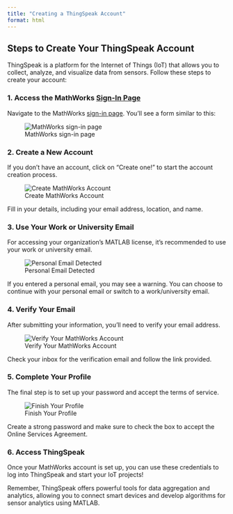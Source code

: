 ```yaml
---
title: "Creating a ThingSpeak Account"
format: html
---
```


## Steps to Create Your ThingSpeak Account

ThingSpeak is a platform for the Internet of Things (IoT) that allows you to collect, analyze, and visualize data from sensors. Follow these steps to create your account:

### 1. Access the MathWorks [Sign-In Page](https://thingspeak.com/login?skipSSOCheck=true)

Navigate to the MathWorks [sign-in page](https://thingspeak.com/login?skipSSOCheck=true). You'll see a form similar to this:

![MathWorks sign-in page](images/screenshots/thingspeak/image1.png)

### 2. Create a New Account

If you don't have an account, click on "Create one!" to start the account creation process.

![Create MathWorks Account](images/screenshots/thingspeak/image2.png)

Fill in your details, including your email address, location, and name.

### 3. Use Your Work or University Email

For accessing your organization's MATLAB license, it's recommended to use your work or university email.

![Personal Email Detected](images/screenshots/thingspeak/image3.png)

If you entered a personal email, you may see a warning. You can choose to continue with your personal email or switch to a work/university email.

### 4. Verify Your Email

After submitting your information, you'll need to verify your email address.

![Verify Your MathWorks Account](images/screenshots/thingspeak/image4.png)

Check your inbox for the verification email and follow the link provided.

### 5. Complete Your Profile

The final step is to set up your password and accept the terms of service.

![Finish Your Profile](images/screenshots/thingspeak/image5.png)

Create a strong password and make sure to check the box to accept the Online Services Agreement.

### 6. Access ThingSpeak

Once your MathWorks account is set up, you can use these credentials to log into ThingSpeak and start your IoT projects!

Remember, ThingSpeak offers powerful tools for data aggregation and analytics, allowing you to connect smart devices and develop algorithms for sensor analytics using MATLAB.
